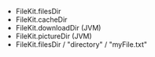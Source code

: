 - FileKit.filesDir
- FileKit.cacheDir
- FileKit.downloadDir (JVM)
- FileKit.pictureDir (JVM)
- FileKit.filesDir / "directory" / "myFile.txt"
